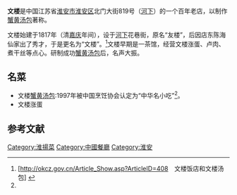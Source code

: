 {{Otheruses|文楼}}

'''文楼'''是中国江苏省[[淮安市|淮安市]][[淮安区|淮安区]]北门大街819号（[[河下|河下]]）的一个百年老店，以制作[[蟹黄汤包|蟹黄汤包]]著称。

文楼始建于1817年（清[[嘉庆|嘉庆]]年间），设于[[河下|河下]]花巷街，原名“友楼”，后因店东陈海仙家出了秀才，于是更名为“文楼”。<ref name="#1">[http://okcz.gov.cn/Article_Show.asp?ArticleID=408　文楼饭店和文楼汤包] {{Wayback|url=http://okcz.gov.cn/Article_Show.asp?ArticleID=408 |date=20071224171615 }}</ref>文楼早期是一茶馆，经营文楼涨蛋、卢肉、煮干丝等点心。研制成功[[蟹黄汤包|蟹黄汤包]]后，名声大振。

== 名菜 ==
* 文楼[[蟹黄汤包|蟹黄汤包]]:1997年被中国烹饪协会认定为“中华名小吃”<ref name="#1"/>。
* 文楼涨蛋

== 参考文献 ==
{{reflist}}

[[Category:淮揚菜|Category:淮揚菜]]
[[Category:中國餐廳|Category:中國餐廳]]
[[Category:淮安|Category:淮安]]
